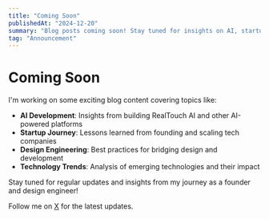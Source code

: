 ---
title: "Coming Soon"
publishedAt: "2024-12-20"
summary: "Blog posts coming soon! Stay tuned for insights on AI, startups, and technology."
tag: "Announcement"
---

# Coming Soon

I'm working on some exciting blog content covering topics like:

- **AI Development**: Insights from building RealTouch AI and other AI-powered platforms
- **Startup Journey**: Lessons learned from founding and scaling tech companies
- **Design Engineering**: Best practices for bridging design and development
- **Technology Trends**: Analysis of emerging technologies and their impact

Stay tuned for regular updates and insights from my journey as a founder and design engineer!

Follow me on [X](https://x.com/andresmendezdev) for the latest updates.